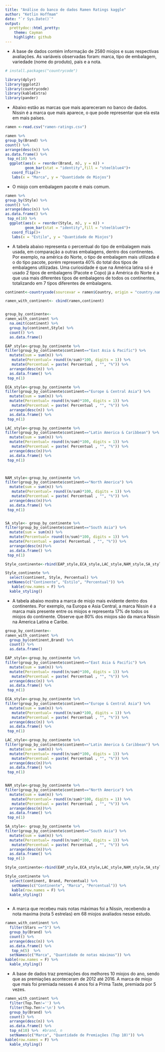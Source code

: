 ```yaml
---
title: "Análise do banco de dados Ramen Ratings kaggle"
author: "Ketlin Hoffmam"
date: "`r Sys.Date()`"
output:
  prettydoc::html_pretty:
    theme: Cayman
    highlight: github
---
```


+ A base de dados contém informação de 2580 miojos e suas respectivas avaliações. As variáveis observadas foram: marca, tipo de embalagem, variedade (nome do produto), país e a nota.

```r
# install.packages("countrycode")

library(dplyr)
library(ggplot2)
library(countrycode)
library(kableExtra)
library(pander)
```

+ Abaixo estão as marcas que mais apareceram no banco de dados. Nissin é a marca que mais aparece, o que pode representar que ela esta em mais países.

```r

ramen <-read.csv("ramen-ratings.csv")

ramen %>% 
group_by(Brand) %>%
count() %>% 
arrange(desc(n)) %>% 
as.data.frame() %>% 
 top_n(10) %>% 
  ggplot(aes(x = reorder(Brand, n), y = n)) +
         geom_bar(stat = "identity",fill = "steelblue4")+
   coord_flip()+
   labs(x = "Marca", y = "Quantidade de Miojos")


```

+ O miojo com embalagem pacote é mais comum.

```r

ramen %>% 
group_by(Style) %>%
count() %>% 
arrange(desc(n)) %>% 
as.data.frame() %>% 
 top_n(10) %>% 
  ggplot(aes(x = reorder(Style, n), y = n)) +
         geom_bar(stat = "identity",fill = "steelblue4")+
   coord_flip()+
   labs(x = "Estilo", y = "Quantidade de Miojos")

```

+ A tabela abaixo representa o percentual do tipo de embalagem mais usada, em comparação a outras embalagens, dentro dos continentes. Por exemplo, na américa do Norte, o tipo de embalagem mais utilizada é o do tipo pacote, porém representa 40% do total dos tipos de embalagens utilizadas. Uma curiosidade é que na América latina só é usado 2 tipos de embalagens (Pacote e Copo) já a América do Norte é a que usa mais diferentes tipos de embalagens de todos os continentes, totalizando em 7 tipos diferentes de embalagens.

```r
continent<-countrycode(sourcevar = ramen$Country, origin = "country.name",destination = "region")

ramen_with_continent<- cbind(ramen,continent)


group_by_continente<-
ramen_with_continent %>%
  na.omit(continent) %>% 
  group_by(continent,Style) %>% 
  count() %>% 
  as.data.frame()

EAP_style<-group_by_continente %>% 
filter(group_by_continente$continent=="East Asia & Pacific") %>% 
  mutate(sum = sum(n)) %>% 
   mutate(Percentual= round((n/sum)*100, digits = 1)) %>% 
   mutate(Percentual = paste( Percentual , "", "%")) %>% 
  arrange(desc(n)) %>% 
  as.data.frame() %>% 
 top_n(1) 

ECA_style<-group_by_continente %>% 
filter(group_by_continente$continent=="Europe & Central Asia") %>% 
  mutate(sum = sum(n)) %>% 
  mutate(Percentual= round((n/sum)*100, digits = 1)) %>% 
   mutate(Percentual = paste( Percentual , "", "%")) %>% 
  arrange(desc(n)) %>% 
  as.data.frame() %>% 
 top_n(1)  

LAC_style<-group_by_continente %>% 
filter(group_by_continente$continent=="Latin America & Caribbean") %>% 
  mutate(sum = sum(n)) %>% 
  mutate(Percentual= round((n/sum)*100, digits = 1)) %>% 
   mutate(Percentual = paste( Percentual , "", "%")) %>% 
  arrange(desc(n))%>% 
  as.data.frame() %>% 
 top_n(1) 



NAM_style<-group_by_continente %>% 
filter(group_by_continente$continent=="North America") %>% 
  mutate(sum = sum(n)) %>% 
   mutate(Percentual= round((n/sum)*100, digits = 1)) %>% 
   mutate(Percentual = paste( Percentual , "", "%")) %>% 
  arrange(desc(n))%>% 
  as.data.frame() %>% 
 top_n(1) 


SA_style<- group_by_continente %>% 
filter(group_by_continente$continent=="South Asia") %>% 
  mutate(sum = sum(n)) %>% 
  mutate(Percentual= round((n/sum)*100, digits = 1)) %>% 
  mutate(Percentual = paste( Percentual , "", "%")) %>% 
  arrange(desc(n))%>% 
  as.data.frame() %>% 
 top_n(1) 

Style_continente<-rbind(EAP_style,ECA_style,LAC_style,NAM_style,SA_style)

Style_continente %>% 
  select(continent, Style, Percentual) %>% 
 setNames(c("Continente", "Estilo", "Percentual")) %>% 
   kable(row.names = F) %>%
  kable_styling()

```

+ A tabela abaixo mostra a marca de miojo mais evidente dentro dos continentes. Por exemplo, na Europa e Asia Central, a marca Nissin é a marca mais presente entre os miojos e representa 17% de todos os miojos do continente. Observe que 80% dos miojos são da marca Nissin na America Latina e Caribe.

```r

group_by_continente<-
ramen_with_continent %>%
  group_by(continent,Brand) %>% 
  count() %>% 
  as.data.frame()

EAP_style<-group_by_continente %>% 
filter(group_by_continente$continent=="East Asia & Pacific") %>% 
  mutate(sum = sum(n)) %>% 
  mutate(Percentual= round((n/sum)*100, digits = 1)) %>% 
   mutate(Percentual = paste( Percentual , "", "%")) %>% 
  arrange(desc(n)) %>% 
  as.data.frame() %>% 
 top_n(1) 

ECA_style<-group_by_continente %>% 
filter(group_by_continente$continent=="Europe & Central Asia") %>% 
  mutate(sum = sum(n)) %>% 
   mutate(Percentual= round((n/sum)*100, digits = 1)) %>% 
   mutate(Percentual = paste( Percentual , "", "%")) %>% 
  arrange(desc(n)) %>% 
  as.data.frame() %>% 
 top_n(1)  

LAC_style<-group_by_continente %>% 
filter(group_by_continente$continent=="Latin America & Caribbean") %>% 
  mutate(sum = sum(n)) %>% 
  mutate(Percentual= round((n/sum)*100, digits = 1)) %>%  
   mutate(Percentual = paste( Percentual , "", "%")) %>% 
  arrange(desc(n))%>% 
  as.data.frame() %>% 
 top_n(1) 


NAM_style<-group_by_continente %>% 
filter(group_by_continente$continent=="North America") %>% 
  mutate(sum = sum(n)) %>% 
   mutate(Percentual= round((n/sum)*100, digits = 1)) %>% 
   mutate(Percentual = paste( Percentual , "", "%")) %>% 
  arrange(desc(n))%>% 
  as.data.frame() %>% 
 top_n(1) 

SA_style<- group_by_continente %>% 
filter(group_by_continente$continent=="South Asia") %>% 
  mutate(sum = sum(n)) %>% 
  mutate(Percentual= round((n/sum)*100, digits = 1)) %>%  
   mutate(Percentual = paste( Percentual , "", "%")) %>% 
  arrange(desc(n))%>% 
  as.data.frame() %>% 
 top_n(1) 

Style_continente<-rbind(EAP_style,ECA_style,LAC_style,NAM_style,SA_style)

Style_continente %>% 
  select(continent, Brand, Percentual) %>% 
   setNames(c("Continente", "Marca", "Percentual")) %>% 
   kable(row.names = F) %>%
  kable_styling()
  
```

+ A marca que recebeu mais notas máximas foi a Nissin, recebendo a nota maxima (nota 5 estrelas) em 68 miojos avaliados nesse estudo. 

```r
ramen_with_continent %>%
  filter(Stars =="5") %>% 
  group_by(Brand) %>% 
  count() %>% 
  arrange(desc(n)) %>% 
  as.data.frame() %>% 
   top_n(5)  %>% 
  setNames(c("Marca", "Quantidade de notas máximas")) %>% 
kable(row.names = F) %>%
  kable_styling()
```

+ A base de dados traz premiações dos melhores 10 miojos do ano, sendo que as premiações aconteceram de 2012 até 2016. A marca de miojo que mais foi premiada nesses 4 anos foi a Prima Taste, premiada por 5 vezes.

```r
ramen_with_continent %>% 
  filter(Top.Ten!='') %>% 
  filter(Top.Ten!='\n') %>% 
  group_by(Brand) %>% 
  count() %>% 
  arrange(desc(n)) %>% 
  as.data.frame() %>%
  top_n(10) %>%  #brand, n 
  setNames(c("Marca", "Quantidade de Premiações (Top 10)")) %>% 
kable(row.names = F) %>%
  kable_styling() 
  
```

